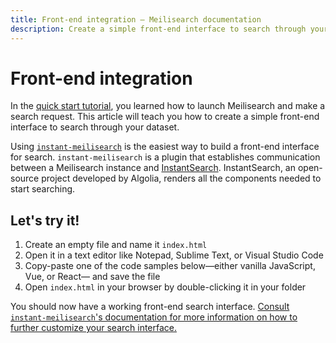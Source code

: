 ```yaml
---
title: Front-end integration — Meilisearch documentation
description: Create a simple front-end interface to search through your dataset after following Meilisearch's quick start.
---
```


# Front-end integration

In the [quick start tutorial](/learn/self_hosted/getting_started_with_self_hosted_meilisearch), you learned how to launch Meilisearch and make a search request. This article will teach you how to create a simple front-end interface to search through your dataset.

Using [`instant-meilisearch`](https://github.com/meilisearch/instant-meilisearch) is the easiest way to build a front-end interface for search. `instant-meilisearch` is a plugin that establishes communication between a Meilisearch instance and [InstantSearch](https://github.com/algolia/instantsearch.js). InstantSearch, an open-source project developed by Algolia, renders all the components needed to start searching.

## Let's try it!

1. Create an empty file and name it `index.html`
2. Open it in a text editor like Notepad, Sublime Text, or Visual Studio Code
3. Copy-paste one of the code samples below—either vanilla JavaScript, Vue, or React— and save the file
4. Open `index.html` in your browser by double-clicking it in your folder

<GettingStartedFrontEndIntegrationMd />

You should now have a working front-end search interface. [Consult `instant-meilisearch`'s documentation for more information on how to further customize your search interface.](https://github.com/meilisearch/instant-meilisearch)
